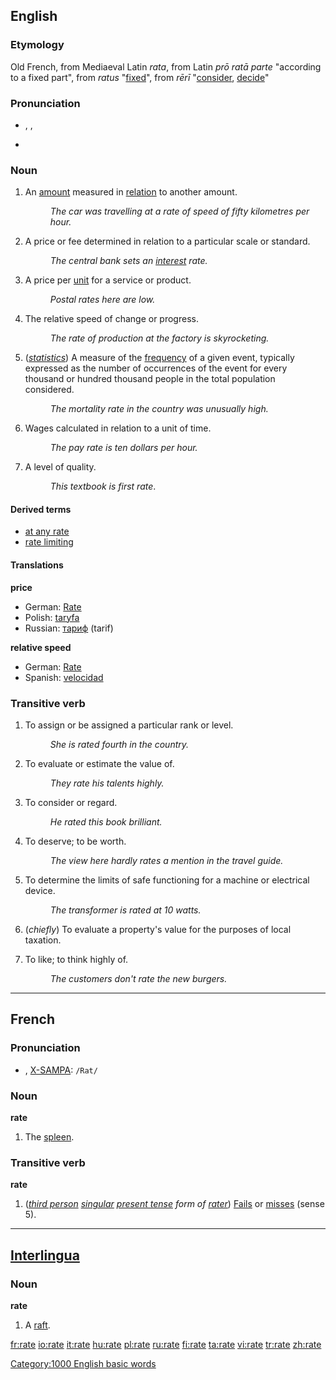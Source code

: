 {{see|raté}}
==English==

===Etymology===
Old French, from Mediaeval Latin ''rata'', from Latin ''prō ratā parte'' "according to a fixed part", from ''ratus'' "[[fix]]ed", from ''rērī'' "[[consider]], [[decide]]"

===Pronunciation===
* {{IPA|/ɹeɪt/}}, {{SAMPA|/r\eIt/}}, {{AHD|r��āt}} <!-- :[[Rhymes: -eɪt]] except there aren't any... -->
*{{audio|en-us-rate.ogg|Audio (US)}}

===Noun===
{{en-noun}}

#An [[amount]] measured in [[relation]] to another amount.
#:''The car was travelling at a rate of speed of fifty kilometres per hour.''
#A price or fee determined in relation to a particular scale or standard.
#:''The central bank sets an [[interest]] rate.''
#A price per [[unit]] for a service or product.
#:''Postal rates here are low.''
#The relative speed of change or progress.
#:''The rate of production at the factory is skyrocketing.''
#(''[[statistics]]'') A measure of the [[frequency]] of a given event, typically expressed as the number of occurrences of the event for every thousand or hundred thousand people in the total population considered.
#:''The mortality rate in the country was unusually high.''
#Wages calculated in relation to a unit of time.
#:''The pay rate is ten dollars per hour.''
#A level of quality.
#:''This textbook is first rate''.

====Derived terms====
*[[at any rate]]
*[[rate limiting]]

====Translations====
'''price'''
*German: [[Rate]]
*Polish: [[taryfa]] {{f}}
*Russian: [[тариф]] (tarif)

'''relative speed'''
*German: [[Rate]]
*Spanish: [[velocidad]] {{f}}

===Transitive verb===
{{en-verb|rat|ing}}

#To assign or be assigned a particular rank or level.
#:''She is rated fourth in the country.''
#To evaluate or estimate the value of.
#:''They rate his talents highly.''
#To consider or regard.
#:''He rated this book brilliant.''
#To deserve; to be worth.
#:''The view here hardly rates a mention in the travel guide.''
#To determine the limits of safe functioning for a machine or electrical device.
#:''The transformer is rated at 10 watts.''
#(''chiefly'') {{UK}} To evaluate a property's value for the purposes of local taxation.
# {{informal}} To like; to think highly of.
#:''The customers don't rate the new burgers.''


----

==French==

===Pronunciation===
* {{IPA|/ʁat/}}, [[w:X-SAMPA|X-SAMPA]]: <tt>/Rat/</tt>

===Noun===
'''rate''' {{f}}

#The [[spleen]].

===Transitive verb===
'''rate'''

#(''[[third person]] [[singular]] [[present tense]] form of [[rater]]'') [[Fail]]s or [[miss]]es (sense 5).

----
==[[Interlingua]]==

===Noun===
'''rate'''

#A [[raft]].

[[Category:1000 English basic words]]

[[fr:rate]]
[[io:rate]]
[[it:rate]]
[[hu:rate]]
[[pl:rate]]
[[ru:rate]]
[[fi:rate]]
[[ta:rate]]
[[vi:rate]]
[[tr:rate]]
[[zh:rate]]